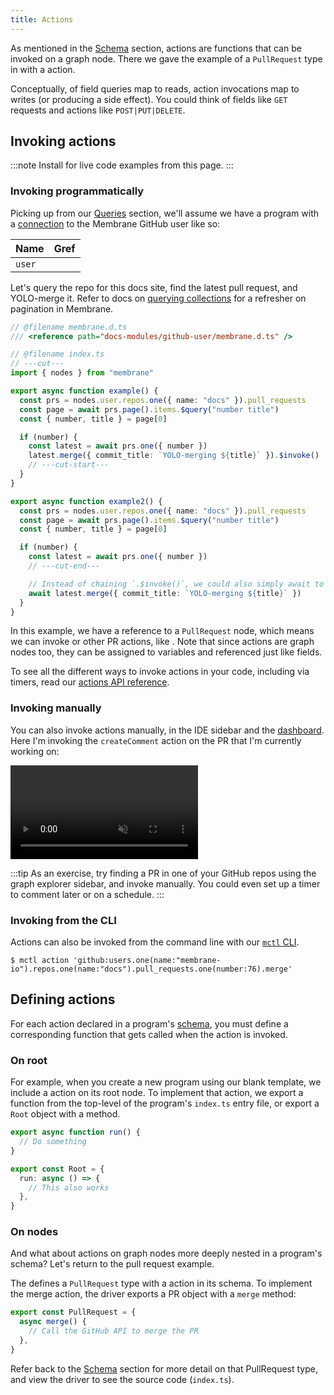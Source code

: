 ```yaml
---
title: Actions
---
```



As mentioned in the [Schema](/concepts/schema) section, actions are functions that can be invoked on a graph node. There we gave the example of a `PullRequest` type in <Package name="membrane/github" /> with a <Action name="merge" /> action.

Conceptually, of field queries map to reads, action invocations map to writes (or producing a side effect). You could think of fields like `GET` requests and actions like `POST|PUT|DELETE`.

## Invoking actions

:::note
Install <Package name="pete/actions-docs-examples" /> for live code examples from this page.
:::

### Invoking programmatically

Picking up from our [Queries](/concepts/queries) section, we'll assume we have a program with a [connection](/concepts/connections) to the Membrane GitHub user like so:

| **Name** | **Gref**                                              |
| -------- | ----------------------------------------------------- |
| `user`   | <Gref value="github:users.one(name:'membrane-io')" /> |

Let's query the repo for this docs site, find the latest pull request, and YOLO-merge it. Refer to docs on [querying collections](/concepts/queries/#querying-a-collection) for a refresher on pagination in Membrane.

```ts twoslash /merge.*/ "await latest.merge"
// @filename membrane.d.ts
/// <reference path="docs-modules/github-user/membrane.d.ts" />

// @filename index.ts
// ---cut---
import { nodes } from "membrane"

export async function example() {
  const prs = nodes.user.repos.one({ name: "docs" }).pull_requests
  const page = await prs.page().items.$query("number title")
  const { number, title } = page[0]

  if (number) {
    const latest = await prs.one({ number })
    latest.merge({ commit_title: `YOLO-merging ${title}` }).$invoke()
    // ---cut-start---
  }
}

export async function example2() {
  const prs = nodes.user.repos.one({ name: "docs" }).pull_requests
  const page = await prs.page().items.$query("number title")
  const { number, title } = page[0]

  if (number) {
    const latest = await prs.one({ number })
    // ---cut-end---

    // Instead of chaining `.$invoke()`, we could also simply await to invoke
    await latest.merge({ commit_title: `YOLO-merging ${title}` })
  }
}
```

In this example, we have a reference to a `PullRequest` node, which means we can invoke <Action name="merge" /> or other PR actions, like <Action name="createComment" />. Note that since actions are graph nodes too, they can be assigned to variables and referenced just like fields.

To see all the different ways to invoke actions in your code, including via timers, read our [actions API reference](/reference/typescript-api/#actiont).

### Invoking manually

You can also invoke actions manually, in the IDE sidebar and the [dashboard](/guides/dashboard). Here I'm invoking the `createComment` action on the PR that I'm currently working on:

<video src="/videos/invoke-action.mp4" muted autoplay controls></video>

:::tip
As an exercise, try finding a PR in one of your GitHub repos using the graph explorer sidebar, and invoke <Action name="createComment" /> manually. You could even set up a timer to comment later or on a schedule.
:::

### Invoking from the CLI

Actions can also be invoked from the command line with our [`mctl` CLI](/reference/cli#action).

```shellsession
$ mctl action 'github:users.one(name:"membrane-io").repos.one(name:"docs").pull_requests.one(number:76).merge'
```

## Defining actions

For each action declared in a program's [schema](/concepts/schema), you must define a corresponding function that gets called when the action is invoked.

### On root

For example, when you create a new program using our blank template, we include a <Action name="run" /> action on its root node. To implement that action, we export a function from the top-level of the program's `index.ts` entry file, or export a `Root` object with a method.

```ts twoslash
export async function run() {
  // Do something
}

export const Root = {
  run: async () => {
    // This also works
  },
}
```

### On nodes

And what about actions on graph nodes more deeply nested in a program's schema? Let's return to the pull request example.

The <Package name="membrane/github" /> defines a `PullRequest` type with a <Action name="merge" /> action in its schema. To implement the merge action, the driver exports a PR object with a `merge` method:

```ts twoslash
export const PullRequest = {
  async merge() {
    // Call the GitHub API to merge the PR
  },
}
```

Refer back to the [Schema](/concepts/schema/#object-types) section for more detail on that PullRequest type, and view the <Package name="membrane/github" /> driver to see the source code (`index.ts`).

